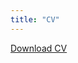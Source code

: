 ```yaml
---
title: "CV"
---
```


<a href="cv.pdf" class="download" title="Download CV as PDF">Download CV</a>			

